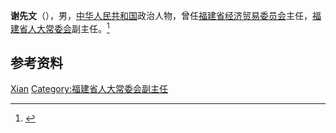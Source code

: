 '''谢先文'''（{{bd|？|}}），男，[[中华人民共和国|中华人民共和国]]政治人物，曾任[[福建省经济贸易委员会|福建省经济贸易委员会]]主任，[[福建省人大常委会|福建省人大常委会]]副主任。<ref>{{Cite book|title=中华人民共和国职官志|author=何虎生, 李耀东, 向常福主编|publisher=中国社会出版社|year=2003|isbn=9787800883934|location=北京|pages=}}</ref>

== 参考资料 ==
{{reflist}}

{{中国人物小作品}}

{{Authority control}}
{{DEFAULTSORT:Xie谢}}
[[Category:谢姓|Xian]]
[[Category:福建省人大常委会副主任|Category:福建省人大常委会副主任]]